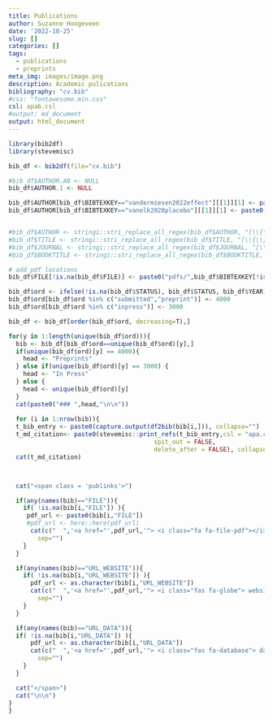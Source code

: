 ```yaml
---
title: Publications
author: Suzanne Hoogeveen
date: '2022-10-25'
slug: []
categories: []
tags:
  - publications
  - preprints
meta_img: images/image.png
description: Academic pulications
bibliography: "cv.bib"
#css: "fontawesome.min.css"
csl: apa6.csl
#output: md_document
output: html_document
---
```

```r
library(bib2df)
library(stevemisc)

bib_df <- bib2df(file="cv.bib")

#bib_df$AUTHOR.AN <- NULL
bib_df$AUTHOR.1 <- NULL

bib_df$AUTHOR[bib_df$BIBTEXKEY=="vandermiesen2022effect"][[1]][1] <- paste0("{",bib_df$AUTHOR[bib_df$BIBTEXKEY=="vandermiesen2022effect"][[1]][1])
bib_df$AUTHOR[bib_df$BIBTEXKEY=="vanelk2020placebo"][[1]][1] <- paste0("{",bib_df$AUTHOR[bib_df$BIBTEXKEY=="vanelk2020placebo"][[1]][1])


#bib_df$AUTHOR <- stringi::stri_replace_all_regex(bib_df$AUTHOR, "[\\{\\}]", "")
#bib_df$TITLE <- stringi::stri_replace_all_regex(bib_df$TITLE, "[\\{\\}]", "")
#bib_df$JOURNAL <- stringi::stri_replace_all_regex(bib_df$JOURNAL, "[\\{\\}]", "")
#bib_df$BOOKTITLE <- stringi::stri_replace_all_regex(bib_df$BOOKTITLE, "[\\{\\}]", "")

# add pdf locations
bib_df$FILE[!is.na(bib_df$FILE)] <- paste0("pdfs/",bib_df$BIBTEXKEY[!is.na(bib_df$FILE)],".pdf")

```

```r

bib_df$ord <- ifelse(!is.na(bib_df$STATUS), bib_df$STATUS, bib_df$YEAR)
bib_df$ord[bib_df$ord %in% c("submitted","preprint")] <- 4000
bib_df$ord[bib_df$ord %in% c("inpress")] <- 3000

bib_df <- bib_df[order(bib_df$ord, decreasing=T),]

for(y in 1:length(unique(bib_df$ord))){
  bib <- bib_df[bib_df$ord==unique(bib_df$ord)[y],]
  if(unique(bib_df$ord)[y] == 4000){
    head <- "Preprints"
  } else if(unique(bib_df$ord)[y] == 3000) {
    head <- "In Press"
  } else {
    head <- unique(bib_df$ord)[y]
  }
  cat(paste0("### ",head,"\n\n"))
      
  for (i in 1:nrow(bib)){
  t_bib_entry <- paste0(capture.output(df2bib(bib[i,])), collapse="")
  t_md_citation<- paste0(stevemisc::print_refs(t_bib_entry,csl = "apa.csl",
                                        spit_out = FALSE,
                                        delete_after = FALSE), collapse=" ")
  cat(t_md_citation)



  cat("<span class = 'publinks'>")

  if(any(names(bib)=="FILE")){
    if( !is.na(bib[i,"FILE"]) ){
     pdf_url <- paste0(bib[i,"FILE"])
     #pdf_url <- here::here(pdf_url)
      cat(c("  ",'<a href="',pdf_url,'"> <i class="fa fa-file-pdf"></i></a>'),
        sep="")
    }
  }

  if(any(names(bib)=="URL_WEBSITE")){
    if( !is.na(bib[i,"URL_WEBSITE"]) ){
      pdf_url <- as.character(bib[i,"URL_WEBSITE"])
      cat(c("  ",'<a href="',pdf_url,'"> <i class="fas fa-globe"> website </i></a>'),
        sep="")
    }
  }

  if(any(names(bib)=="URL_DATA")){
  if( !is.na(bib[i,"URL_DATA"]) ){
      pdf_url <- as.character(bib[i,"URL_DATA"])
      cat(c("  ",'<a href="',pdf_url,'"> <i class="fas fa-database"> data </i></a>'),
        sep="")
    }
  }

  cat("</span>")
  cat("\n\n")
}
}


```